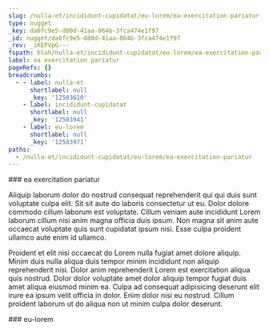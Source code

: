 ```yaml
---
slug: /nulla-et/incididunt-cupidatat/eu-lorem/ea-exercitation-pariatur
type: nugget
_key: da6fc9e5-d80d-41aa-864b-3fca474e1f97
_id: nugget/da6fc9e5-d80d-41aa-864b-3fca474e1f97
_rev: _iKEPVpG---
fspath: blah/nulla-et/incididunt-cupidatat/eu-lorem/ea-exercitation-pariatur.md
label: ea exercitation pariatur
pageRefs: {}
breadcrumbs:
  - - label: nulla-et
      shortlabel: null
      _key: '12503610'
    - label: incididunt-cupidatat
      shortlabel: null
      _key: '12503941'
    - label: eu-lorem
      shortlabel: null
      _key: '12503971'
paths:
  - /nulla-et/incididunt-cupidatat/eu-lorem/ea-exercitation-pariatur
---
```


<NuggetArea>
<Nugget slug="/nulla-et/incididunt-cupidatat/eu-lorem/ea-exercitation-pariatur" type="nugget" _key="da6fc9e5-d80d-41aa-864b-3fca474e1f97" _id="nugget/da6fc9e5-d80d-41aa-864b-3fca474e1f97" _rev="_iKEPVpG---" fspath="blah/nulla-et/incididunt-cupidatat/eu-lorem/ea-exercitation-pariatur.md" label="ea exercitation pariatur" paths="/nulla-et/incididunt-cupidatat/eu-lorem/ea-exercitation-pariatur">
<NuggetBody>
### ea exercitation pariatur

Aliquip laborum dolor do nostrud consequat reprehenderit qui qui duis sunt voluptate culpa elit. Sit sit aute do laboris consectetur ut eu. Dolor dolore commodo cillum laborum est voluptate. Cillum veniam aute incididunt Lorem laborum cillum nisi anim magna officia duis ipsum. Non magna sit anim aute occaecat voluptate quis sunt cupidatat ipsum nisi. Esse culpa proident ullamco aute enim id ullamco.

Proident et elit nisi occaecat do Lorem nulla fugiat amet dolore aliquip. Minim duis nulla aliqua duis tempor minim incididunt non aliquip reprehenderit nisi. Dolor anim reprehenderit Lorem est exercitation aliqua quis nostrud. Dolor dolor voluptate amet dolor aliquip tempor fugiat duis amet aliqua eiusmod minim ea. Culpa ad consequat adipisicing deserunt elit irure ea ipsum velit officia in dolor. Enim dolor nisi eu nostrud. Cillum proident laborum ut do aliqua non ut minim culpa dolor deserunt.

</NuggetBody>
<Breadcrumbs>
<Crumbs>
<Crumb _key="12503610" label="nulla-et" /><Crumb _key="12503941" label="incididunt-cupidatat" /><Crumb _key="12503971" label="eu-lorem" />
</Crumbs>
</Breadcrumbs>
</Nugget>

<NuggetsInbound>
</NuggetsInbound>
<NuggetsOutbound>
</NuggetsOutbound>
</NuggetArea>
<PassagesInbound>
<Passage direction="inbound" type="passage" _key="12503971" _id="passage/12503971" _rev="_iKEPVpC--A" label="eu-lorem" passage="eu-lorem" fspath="blah/nulla-et/incididunt-cupidatat/eu-lorem" paths="/nulla-et/incididunt-cupidatat/eu-lorem" slug="/nulla-et/incididunt-cupidatat/eu-lorem">
<NuggetBody>
### eu-lorem

</NuggetBody>
<Breadcrumbs>
<Crumbs>
<Crumb _key="12503610" label="nulla-et" /><Crumb _key="12503941" label="incididunt-cupidatat" />
</Crumbs>
</Breadcrumbs>
</Passage>

</PassagesInbound>
<PassagesOutbound>
</PassagesOutbound>